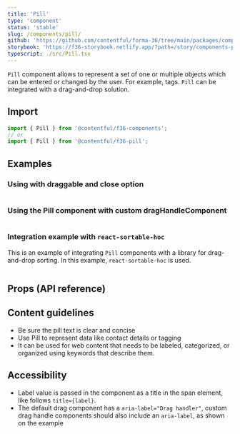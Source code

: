 ```yaml
---
title: 'Pill'
type: 'component'
status: 'stable'
slug: /components/pill/
github: 'https://github.com/contentful/forma-36/tree/main/packages/components/pill'
storybook: 'https://f36-storybook.netlify.app/?path=/story/components-pill--basic'
typescript: ./src/Pill.tsx
---
```


`Pill` component allows to represent a set of one or multiple objects which can be entered or changed by the user. For example, tags. `Pill` can be integrated with a drag-and-drop solution.

## Import

```js static=true
import { Pill } from '@contentful/f36-components';
// or
import { Pill } from '@contentful/f36-pill';
```

## Examples

### Using with draggable and close option

```jsx file=./examples/DraggableAndClosePillExample.tsx

```

### Using the Pill component with custom dragHandleComponent

```jsx file=./examples/DragHandleComponentPillExample.tsx

```

### Integration example with `react-sortable-hoc`

This is an example of integrating `Pill` components with a library for drag-and-drop sorting. In this example, `react-sortable-hoc` is used.

```jsx file=./examples/IntegrationPillExample.tsx

```

## Props (API reference)

<PropsTable of="Pill" />

## Content guidelines

- Be sure the pill text is clear and concise
- Use Pill to represent data like contact details or tagging
- It can be used for web content that needs to be labeled, categorized, or organized using keywords that describe them.

## Accessibility

- Label value is passed in the component as a title in the span element, like follows `title={label}`.
- The default drag component has a `aria-label="Drag handler"`, custom drag handle components should also include an `aria-label`, as shown on the example
